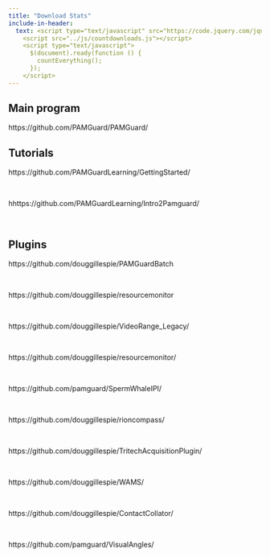 ```yaml
---
title: "Download Stats"
include-in-header: 
  text: <script type="text/javascript" src="https://code.jquery.com/jquery-1.7.1.min.js"></script>
    <script src="../js/countdownloads.js"></script>
    <script type="text/javascript">
      $(document).ready(function () {
        countEverything();
      });
    </script>
---
```


<style>
table, th, td { 
/*  width: 100%;*/
  border: 1px solid; 
  padding-left: 10px;
  padding-right: 10px;
}
</style>


<h2>Main program</h2>

::: pgdownload
https://github.com/PAMGuard/PAMGuard/
:::

<h2>Tutorials</h2>

::: pgdownload
https://github.com/PAMGuardLearning/GettingStarted/
:::

<br>

::: pgdownload
hhttps://github.com/PAMGuardLearning/Intro2Pamguard/
:::

<br>

<h2>Plugins</h2>

::: pgdownload
https://github.com/douggillespie/PAMGuardBatch
:::

<br>

::: pgdownload
https://github.com/douggillespie/resourcemonitor
:::

<br>

::: pgdownload
https://github.com/douggillespie/VideoRange_Legacy/
:::

<br>

::: pgdownload
https://github.com/douggillespie/resourcemonitor/
:::

<br>

::: pgdownload
https://github.com/pamguard/SpermWhaleIPI/
:::

<br>

::: pgdownload
https://github.com/douggillespie/rioncompass/
:::

<br>

::: pgdownload
https://github.com/douggillespie/TritechAcquisitionPlugin/
:::

<br>

::: pgdownload
https://github.com/douggillespie/WAMS/
:::

<br>

::: pgdownload
https://github.com/douggillespie/ContactCollator/
:::

<br>

::: pgdownload
https://github.com/pamguard/VisualAngles/
:::
